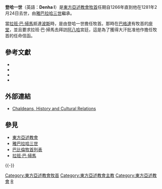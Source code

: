 {{東方基督教}}
'''登哈一世'''（英語：'''Denha I'''）是[[東方亞述教會|東方亞述教會]][[牧首|牧首]]任期自1266年直到他在1281年2月24日去世，由[[雅巴拉哈三世|雅巴拉哈三世]]繼承。

當[[拉班·巴·掃馬|拉班·巴·掃馬]]抵達[[波斯|波斯]]時，是由登哈一世擔任牧首。那時在[[巴格達|巴格達]]有牧首的[[座堂|座堂]]，並且要求拉班·巴·掃馬去拜訪[[阿八哈|阿八哈]]宮廷，這是為了獲得大汗批准他作擔任牧首的任命信函。

==參考文獻==

<div class="references-small">
* {{cite book | last=Montgomery|first=James A|title=''History of Yaballaha III''| url=https://archive.org/details/historyofyaballa0000jame|date=1927|publisher=Columbia University Press|language=en}}
* {{cite book | last=[[E._A._Wallis_Budge|Bedjan]]|first=[[E._A._Wallis_Budge|E. A. Wallis]]|title=''Histoire de Mar Jab-Alaha, Patriarche''|date=1928|location=[[倫敦|倫敦]]|publisher=Religious Tract Society|language=en}}
* {{cite book | last=[[Paul_Bedjan|Bedjan]]|first=[[Paul_Bedjan|Paul]]|title=''Histoire de Mar Jab-Alaha, Patriarche''|edition=1888, 2nd ed 1995; reprint Gorgias, 2007|others=Syriac text on which the translations of Montgomery and Budge are based.|language=en}}
* {{cite book | last=[[Barhebraeus|Barhebraeus]]|first=Gregory|title=''Chronicon Ecclesiasticum''|editor1=[[J._B._Abbeloos|J. B. Abbeloos]] |editor2=[[T._J._Lamy|T. J. Lamy]] |location=[[巴黎|巴黎]]|publisher=Maisonneuve|date=1877|others=3: II, cols.451ff|language=en}}
</div>

==外部連結==
* {{en}} [http://www.everyculture.com/Africa-Middle-East/Chaldeans-History-and-Cultural-Relations.html Chaldeans, History and Cultural Relations] {{Wayback|url=http://www.everyculture.com/Africa-Middle-East/Chaldeans-History-and-Cultural-Relations.html |date=20190614232838 }}

==參見==
*[[東方亞述教會|東方亞述教會]]
*[[雅巴拉哈三世|雅巴拉哈三世]]
*[[巴比倫牧首列表|巴比倫牧首列表]]
*[[拉班·巴·掃馬|拉班·巴·掃馬]]

{{-}}
{{start box}}
{{s-before|[[瑪·Makkikha二世|瑪·Makkikha二世]]}}
{{s-title|[[巴比倫牧首列表|東方亞述教會牧首]]|1281年—1317年}}
{{s-after|[[瑪·約伯耶和華三世|瑪·約伯耶和華三世]]}}
{{end box}}

[[Category:東方亞述教會牧首|Category:東方亞述教會牧首]]
[[Category:東方亞述教會主教|Category:東方亞述教會主教]]
[[Category:東方亞述教會|Category:東方亞述教會]]
[[Category:1281年逝世|R]]